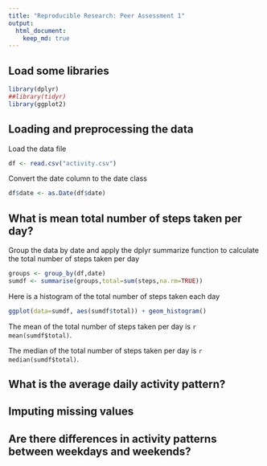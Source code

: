 ```yaml
---
title: "Reproducible Research: Peer Assessment 1"
output: 
  html_document:
    keep_md: true
---
```


## Load some libraries
```r
library(dplyr)
##library(tidyr)
library(ggplot2)
```

## Loading and preprocessing the data
Load the data file
```r
df <- read.csv("activity.csv")
```

Convert the date column to the date class
```r
df$date <- as.Date(df$date)
```

## What is mean total number of steps taken per day?

Group the data by date and apply the dplyr summarize function to
calculate the total number of steps taken per day
```r
groups <- group_by(df,date)
sumdf <- summarise(groups,total=sum(steps,na.rm=TRUE))
```

Here is a histogram of the total number of steps taken each day
```r
ggplot(data=sumdf, aes(sumdf$total)) + geom_histogram()
```

The mean of the total number of steps taken per day is `r mean(sumdf$total)`.

The median of the total number of steps taken per day is `r median(sumdf$total)`.

## What is the average daily activity pattern?



## Imputing missing values



## Are there differences in activity patterns between weekdays and weekends?
